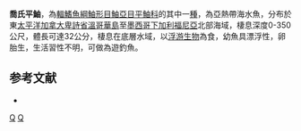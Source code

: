 {{Speciesbox
| taxon = Sebastes jordani
| status = NE
| status_system = IUCN3.1
| binomial_authority =  [[Gilbert|Gilbert]], 1896
| synonyms = *''Sebastodes jordani, Gilbert, 1896''
}}

'''喬氏平鮋'''，為[[輻鰭魚綱|輻鰭魚綱]][[鮋形目|鮋形目]][[鮋亞目|鮋亞目]][[平鮋科|平鮋科]]的其中一[[種|種]]，為亞熱帶海水魚，分布於東[[太平洋|太平洋]][[加拿大|加拿大]][[卑詩省|卑詩省]][[溫哥華島|溫哥華島]]至[[墨西哥|墨西哥]][[下加利福尼亞|下加利福尼亞]]北部海域，棲息深度0-350公尺，體長可達32公分，棲息在底層水域，以[[浮游生物|浮游生物]]為食，幼魚具漂浮性，卵胎生，生活習性不明，可做為遊釣魚。

==参考文献==
*{{FishBase_species|genus=Sebastes|species=jordani|year=2014|month=6}}

{{taxonbar}}
[[Category:_1896年描述的鱼类|Q]]
[[Category:平鮋屬|Q]]